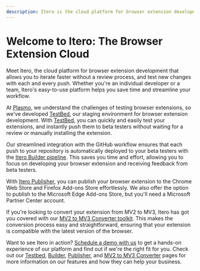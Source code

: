 ```yaml
---
description: Itero is the cloud platform for browser extension development. Iterate faster without a review process, and test new changes with each and every push.
---
```


# Welcome to Itero: The Browser Extension Cloud

Meet Itero, the cloud platform for browser extension development that allows you to iterate faster without a review process, and test new changes with each and every push. Whether you're an individual developer or a team, Itero's easy-to-use platform helps you save time and streamline your workflow.

At [Plasmo](https://www.plasmo.com), we understand the challenges of testing browser extensions, so we've developed [TestBed](./test-bed), our staging environment for browser extension development. With [TestBed](./test-bed), you can quickly and easily test your extensions, and instantly push them to beta testers without waiting for a review or manually installing the extension.

Our streamlined integration with the GitHub workflow ensures that each push to your repository is automatically deployed to your beta testers with the [Itero Builder pipeline](./builder). This saves you time and effort, allowing you to focus on developing your browser extension and receiving feedback from beta testers.

With [Itero Publisher](./publisher), you can publish your browser extension to the Chrome Web Store and Firefox Add-ons Store effortlessly. We also offer the option to publish to the Microsoft Edge Add-ons Store, but you'll need a Microsoft Partner Center account.

If you're looking to convert your extension from MV2 to MV3, Itero has got you covered with our [MV2 to MV3 Converter toolkit](./mv2-to-mv3). This makes the conversion process easy and straightforward, ensuring that your extension is compatible with the latest version of the browser.

Want to see Itero in action? [Schedule a demo with us](https://cal.com/plasmo/itero-demo) to get a hands-on experience of our platform and find out if we're the right fit for you. Check out our [Testbed](./test-bed), [Builder](./builder), [Publisher](./publisher), and [MV2 to MV3 Converter](./mv2-to-mv3) pages for more information on our features and how they can help your business.
